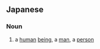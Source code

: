 == Japanese ==
===Noun===
{{ja-noun|h|rom=ningen}}
#{{ja-def|人間}} a [[human]] [[being]], a [[man]], a [[person]]
